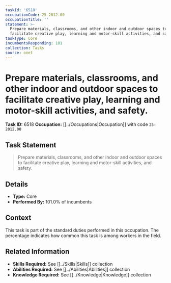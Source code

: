 ```yaml
---
taskId: '6518'
occupationCode: 25-2012.00
occupationTitle: ''
statement: >-
  Prepare materials, classrooms, and other indoor and outdoor spaces to
  facilitate creative play, learning and motor-skill activities, and safety.
taskType: Core
incumbentsResponding: 101
collection: Tasks
source: onet
---
```

# Prepare materials, classrooms, and other indoor and outdoor spaces to facilitate creative play, learning and motor-skill activities, and safety.

**Task ID:** 6518
**Occupation:** [[../Occupations|Occupation]] with code `25-2012.00`

## Task Statement

> Prepare materials, classrooms, and other indoor and outdoor spaces to facilitate creative play, learning and motor-skill activities, and safety.

## Details

- **Type:** Core
- **Performed By:** 101.0% of incumbents

## Context

This task is part of the standard duties performed in this occupation. The percentage indicates how common this task is among workers in the field.

## Related Information

- **Skills Required:** See [[../Skills|Skills]] collection
- **Abilities Required:** See [[../Abilities|Abilities]] collection
- **Knowledge Required:** See [[../Knowledge|Knowledge]] collection
